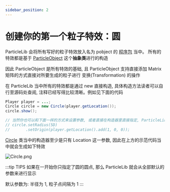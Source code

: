```yaml
---
sidebar_position: 2
---
```

# 创建你的第一个粒子特效：圆


ParticleLib 会将所有写好的粒子特效放入名为 pobject 的 [程序包](https://github.com/602723113/ParticleLib/tree/master/src/main/java/top/zoyn/particlelib/pobject) 当中。
所有的特效都是基于 [ParticleObject](https://github.com/602723113/ParticleLib/blob/master/src/main/java/top/zoyn/particlelib/pobject/ParticleObject.java)  这个**抽象类**进行的构造

因此 ParticleObject 是所有特效的基础, 且 ParticleObject 支持直接添加 Matrix 矩阵的方式直接对所要生成的粒子进行 变换(Transformation) 的操作

在 ParticleLib 当中所有的特效都是通过 new 直接构造, 具体构造方法读者可以自行至源码处查阅, 注释已经写得比较清晰。例如见下面的代码

```java
Player player = ...;
Circle circle = new Circle(player.getLocation());
circle.show();

// 当然你也可以和下面一样的方式来设置参数, 或者直接在构造器里直接指定, ParticleLib 支持链式操作
// circle.setRadius(5D)
//       .setOrigin(player.getLocation().add(1, 0, 0));
```

[Circle](https://github.com/602723113/ParticleLib/blob/master/src/main/java/top/zoyn/particlelib/pobject/Circle.java) 类当中的构造器至少是只有 Location 这一参数, 因此在上方的示范代码当中就会生成如下特效

![Circle.png](https://i.loli.net/2020/11/02/itl7pQ2hMNuLVTI.png)

:::tip TIPS
如果在一开始你只指定了圆的圆点, 那么 ParticleLib 就会从全部默认的参数来进行显示

默认参数为: 半径为 1, 粒子点间隔为 1
:::